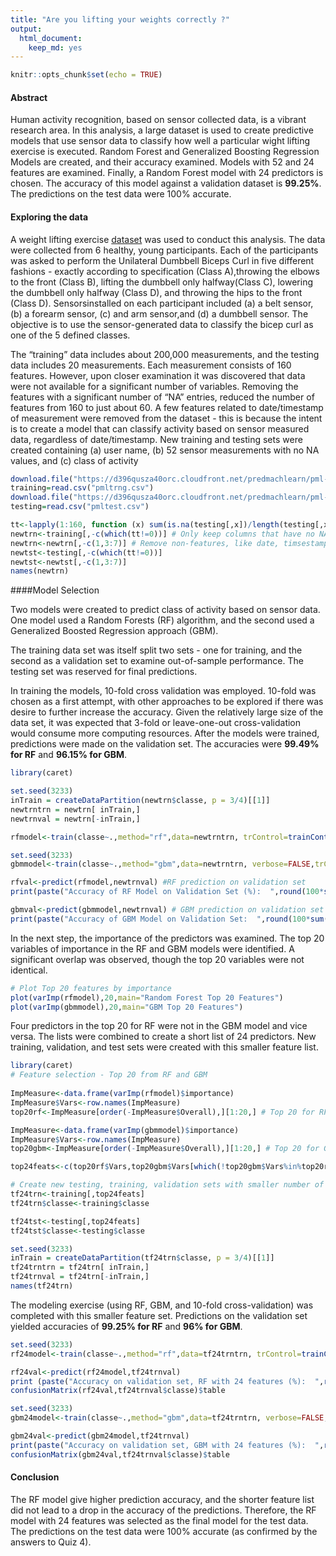 ```yaml
---
title: "Are you lifting your weights correctly ?"
output: 
  html_document: 
    keep_md: yes
---
```


```r
knitr::opts_chunk$set(echo = TRUE)
```

#### Abstract

Human activity recognition, based on sensor collected data, is a vibrant research area. In this analysis, a large dataset is used to create predictive models that use sensor data to classify how well a particular wight lifting exercise is executed.  Random Forest and Generalized Boosting Regression Models are created, and their accuracy examined.  Models with 52 and 24 features are examined.  Finally, a Random Forest model with 24 predictors is chosen.  The accuracy of this model against a validation dataset is **99.25%**.  The predictions on the test data were 100% accurate.

#### Exploring the data

A weight lifting exercise [dataset](http://groupware.les.inf.puc-rio.br/har) was used to conduct this analysis.  The data were collected from 6 healthy, young participants.  Each of the participants was asked to perform the Unilateral Dumbbell Biceps Curl in five different fashions - exactly according to specification (Class A),throwing the elbows to the front (Class B), lifting the dumbbell only halfway(Class C), lowering the dumbbell only halfway (Class D), and throwing the hips to the front (Class D).  Sensorsinstalled on each participant included (a) a belt sensor, (b) a forearm sensor, (c) and arm sensor,and (d) a dumbbell sensor.  The objective is to use the sensor-generated data to classify the 
bicep curl as one of the 5 defined classes.

The "training" data includes about 200,000 measurements, and the testing data includes 20 measurements.
Each measurement consists of 160 features.  However, upon closer examination it was discovered that 
data were not available for a significant number of variables.  Removing the features with a significant number of "NA" entries, reduced the number of features from 160 to just about 60.  A few features
related to date/timestamp of measurement were removed from the dataset - this is because the 
intent is to create a model that can classify activity based on sensor measured data, regardless of date/timestamp. New training and testing sets were created containing (a) user name, (b) 52 sensor measurements with no NA values, and (c) class of activity

```r
download.file("https://d396qusza40orc.cloudfront.net/predmachlearn/pml-training.csv", destfile = "pmltrng.csv")
training=read.csv("pmltrng.csv")
download.file("https://d396qusza40orc.cloudfront.net/predmachlearn/pml-testing.csv", destfile = "pmltest.csv")
testing=read.csv("pmltest.csv")

tt<-lapply(1:160, function (x) sum(is.na(testing[,x])/length(testing[,x]))) # Find columns with NA values 
newtrn<-training[,-c(which(tt!=0))] # Only keep columns that have no NAs in both training and testing sets
newtrn<-newtrn[,-c(1,3:7)] # Remove non-features, like date, timsestamp etc.
newtst<-testing[,-c(which(tt!=0))]
newtst<-newtst[,-c(1,3:7)]
names(newtrn)
```

####Model Selection

Two models were created to predict class of activity based on sensor data.  One model used a Random Forests (RF) algorithm, and the second used a Generalized Boosted Regression approach (GBM).

The training data set was itself split two sets - one for training, and the second as a validation set
to examine out-of-sample performance.  The testing set was reserved for final predictions.

In training the models, 10-fold cross validation was employed.  10-fold was chosen as a first attempt,
with other approaches to be explored if there was desire to further increase the accuracy.  Given the
relatively large size of the data set, it was expected that 3-fold or leave-one-out cross-validation would consume more computing resources.  After the models were trained, predictions were made on the validation set. The accuracies were **99.49% for RF** and **96.15% for GBM**.

```r

library(caret)

set.seed(3233)
inTrain = createDataPartition(newtrn$classe, p = 3/4)[[1]] 
newtrntrn = newtrn[ inTrain,]
newtrnval = newtrn[-inTrain,]
```

```r
rfmodel<-train(classe~.,method="rf",data=newtrntrn, trControl=trainControl(method="cv",number=10))
```

```r
set.seed(3233)
gbmmodel<-train(classe~.,method="gbm",data=newtrntrn, verbose=FALSE,trControl=trainControl(method="cv",number=10))
```

```r

rfval<-predict(rfmodel,newtrnval) #RF prediction on validation set
print(paste("Accuracy of RF Model on Validation Set (%):  ",round(100*sum(rfval==newtrnval$classe)/length(rfval),2))) # Accuracy of RF prediction on validation set

gbmval<-predict(gbmmodel,newtrnval) # GBM prediction on validation set
print(paste("Accuracy of GBM Model on Validation Set:  ",round(100*sum(gbmval==newtrnval$classe)/length(gbmval),2))) # Accuracy of GBM prediction on validation set
```

In the next step, the importance of the predictors was examined.  The top 20 variables of importance
in the RF and GBM models were identified.  A significant overlap was observed, though the top 20 variables were not identical.  

```r
# Plot Top 20 features by importance
plot(varImp(rfmodel),20,main="Random Forest Top 20 Features")
plot(varImp(gbmmodel),20,main="GBM Top 20 Features")
```

Four predictors in the top 20 for RF were not in the GBM model and vice versa.  The lists were combined to create a short list of 24 predictors.  New training, validation, and test sets were created with this smaller feature list.

```r

library(caret)
# Feature selection - Top 20 from RF and GBM
 
ImpMeasure<-data.frame(varImp(rfmodel)$importance)
ImpMeasure$Vars<-row.names(ImpMeasure)
top20rf<-ImpMeasure[order(-ImpMeasure$Overall),][1:20,] # Top 20 for RF

ImpMeasure<-data.frame(varImp(gbmmodel)$importance)
ImpMeasure$Vars<-row.names(ImpMeasure)
top20gbm<-ImpMeasure[order(-ImpMeasure$Overall),][1:20,] # Top 20 for GBM

top24feats<-c(top20rf$Vars,top20gbm$Vars[which(!top20gbm$Vars%in%top20rf$Vars)]) # Merge the two top 20 lists

# Create new testing, training, validation sets with smaller number of features
tf24trn<-training[,top24feats]
tf24trn$classe<-training$classe

tf24tst<-testing[,top24feats]
tf24tst$classe<-testing$classe

set.seed(3233)
inTrain = createDataPartition(tf24trn$classe, p = 3/4)[[1]] 
tf24trntrn = tf24trn[ inTrain,]
tf24trnval = tf24trn[-inTrain,]
names(tf24trn)
```

The modeling exercise (using RF, GBM, and 10-fold cross-validation) was completed with this smaller feature set. Predictions on the validation set yielded accuracies of **99.25% for RF** and **96% for GBM**.

```r
set.seed(3233)
rf24model<-train(classe~.,method="rf",data=tf24trntrn, trControl=trainControl(method="cv",number=10))
```

```r
rf24val<-predict(rf24model,tf24trnval)
print (paste("Accuracy on validation set, RF with 24 features (%):  ",round(100*sum(rf24val==tf24trnval$classe)/length(rf24val),2)))
confusionMatrix(rf24val,tf24trnval$classe)$table
```

```r
set.seed(3233)
gbm24model<-train(classe~.,method="gbm",data=tf24trntrn, verbose=FALSE,trControl=trainControl(method="cv",number=10))
```

```r
gbm24val<-predict(gbm24model,tf24trnval)
print(paste("Accuracy on validation set, GBM with 24 features (%):  ",round(100*sum(gbm24val==tf24trnval$classe)/length(gbm24val),2)))
confusionMatrix(gbm24val,tf24trnval$classe)$table
```


#### Conclusion

The RF model give higher prediction accuracy, and the shorter feature list did not lead to a drop in the 
accuracy of the predictions.  Therefore, the RF model with 24 features was selected as the final model for the test data.  The predictions on the test data were 100% accurate (as confirmed by the answers to Quiz 4).



